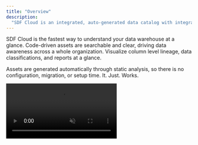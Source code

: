```yaml
---
title: "Overview"
description:
  "SDF Cloud is an integrated, auto-generated data catalog with integrated column level lineage, data classification, and more."
---
```


SDF Cloud is the fastest way to understand your data warehouse at a glance. Code-driven assets are searchable and clear, driving
data awareness across a whole organization. Visualize column level lineage, data classifications, and reports at a glance.

Assets are generated automatically through static analysis, so there is no configuration, migration, or setup time. It. Just. Works.

<Frame>
    <video
    autoPlay
    muted
    className="w-full aspect-video"
    src="https://cdn.sdf.com/vid/apress_lineage_new.mov"
    ></video>
</Frame>
